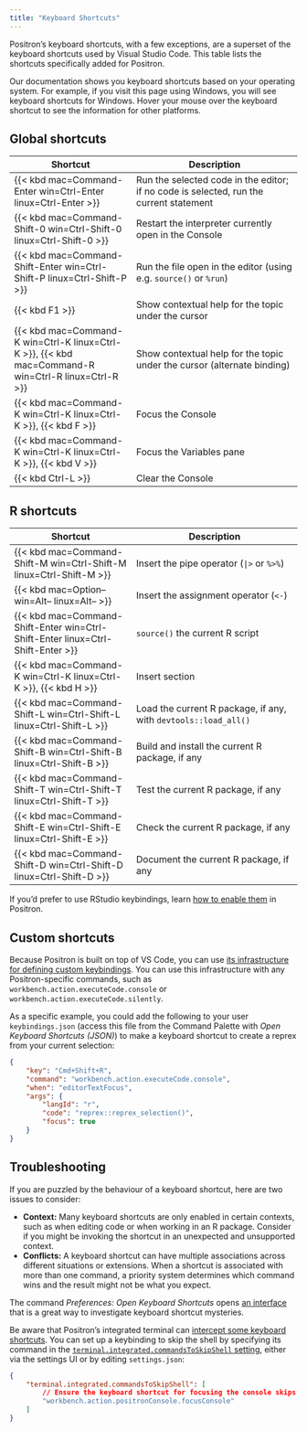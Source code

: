 ```yaml
---
title: "Keyboard Shortcuts"
---
```


Positron's keyboard shortcuts, with a few exceptions, are a superset of the keyboard shortcuts used by Visual Studio Code. This table lists the shortcuts specifically added for Positron.

::: {.callout-note}
Our documentation shows you keyboard shortcuts based on your operating system. For example, if you visit this page using Windows, you will see keyboard shortcuts for Windows. Hover your mouse over the keyboard shortcut to see the information for other platforms.
:::

## Global shortcuts

| Shortcut | Description |
| -------- | ----------- |
| {{< kbd mac=Command-Enter win=Ctrl-Enter linux=Ctrl-Enter >}}| Run the selected code in the editor; if no code is selected, run the current statement | 
| {{< kbd mac=Command-Shift-0 win=Ctrl-Shift-0 linux=Ctrl-Shift-0 >}} | Restart the interpreter currently open in the Console | 
| {{< kbd mac=Command-Shift-Enter win=Ctrl-Shift-P linux=Ctrl-Shift-P >}} | Run the file open in the editor (using e.g. `source()` or `%run`) | 
| {{< kbd F1 >}} | Show contextual help for the topic under the cursor |
| {{< kbd mac=Command-K win=Ctrl-K linux=Ctrl-K >}}, {{< kbd mac=Command-R win=Ctrl-R linux=Ctrl-R >}} | Show contextual help for the topic under the cursor (alternate binding) |
| {{< kbd mac=Command-K win=Ctrl-K linux=Ctrl-K >}}, {{< kbd F >}} | Focus the Console |
| {{< kbd mac=Command-K win=Ctrl-K linux=Ctrl-K >}}, {{< kbd V >}} | Focus the Variables pane |
| {{< kbd Ctrl-L >}} | Clear the Console |

## R shortcuts

| Shortcut | Description |
| -------- | ----------- |
| {{< kbd mac=Command-Shift-M win=Ctrl-Shift-M linux=Ctrl-Shift-M >}} | Insert the pipe operator (<code>&#124;></code> or `%>%`) | 
| {{< kbd mac=Option-- win=Alt-- linux=Alt-- >}} | Insert the assignment operator (`<-`) |
| {{< kbd mac=Command-Shift-Enter win=Ctrl-Shift-Enter linux=Ctrl-Shift-Enter >}} | `source()` the current R script |
| {{< kbd mac=Command-K win=Ctrl-K linux=Ctrl-K >}}, {{< kbd H >}} | Insert section |
| {{< kbd mac=Command-Shift-L win=Ctrl-Shift-L linux=Ctrl-Shift-L >}} | Load the current R package, if any, with `devtools::load_all()` | 
| {{< kbd mac=Command-Shift-B win=Ctrl-Shift-B linux=Ctrl-Shift-B >}} | Build and install the current R package, if any | 
| {{< kbd mac=Command-Shift-T win=Ctrl-Shift-T linux=Ctrl-Shift-T >}} | Test the current R package, if any | 
| {{< kbd mac=Command-Shift-E win=Ctrl-Shift-E linux=Ctrl-Shift-E >}} | Check the current R package, if any | 
| {{< kbd mac=Command-Shift-D win=Ctrl-Shift-D linux=Ctrl-Shift-D >}} | Document the current R package, if any | 

:::{.callout-note}
If you'd prefer to use RStudio keybindings, learn [how to enable them](migrate-rstudio-keybindings.qmd) in Positron.
:::

## Custom shortcuts

Because Positron is built on top of VS Code, you can use [its infrastructure for defining custom keybindings](https://code.visualstudio.com/docs/getstarted/keybindings). You can use this infrastructure with any Positron-specific commands, such as `workbench.action.executeCode.console` or `workbench.action.executeCode.silently`.

As a specific example, you could add the following to your user `keybindings.json` (access this file from the Command Palette with *Open Keyboard Shortcuts (JSON)*) to make a keyboard shortcut to create a reprex from your current selection:

```json
{
    "key": "Cmd+Shift+R",
    "command": "workbench.action.executeCode.console",
    "when": "editorTextFocus",
    "args": {
        "langId": "r",
        "code": "reprex::reprex_selection()",
        "focus": true
    }
}
```

## Troubleshooting

If you are puzzled by the behaviour of a keyboard shortcut, here are two issues to consider:

* **Context:** Many keyboard shortcuts are only enabled in certain contexts, such as when editing code or when working in an R package. Consider if you might be invoking the shortcut in an unexpected and unsupported context.
* **Conflicts:** A keyboard shortcut can have multiple associations across different situations or extensions. When a shortcut is associated with more than one command, a priority system determines which command wins and the result might not be what you expect.

The command _Preferences: Open Keyboard Shortcuts_ opens [an interface](https://code.visualstudio.com/docs/configure/keybindings) that is a great way to investigate keyboard shortcut mysteries.

Be aware that Positron's integrated terminal can [intercept some keyboard shortcuts](https://code.visualstudio.com/docs/terminal/advanced#_keyboard-shortcuts-and-the-shell). You can set up a keybinding to skip the shell by specifying its command in the [`terminal.integrated.commandsToSkipShell` setting](positron://settings/terminal.integrated.commandsToSkipShell), either via the settings UI or by editing `settings.json`:

```json
{
    "terminal.integrated.commandsToSkipShell": [
        // Ensure the keyboard shortcut for focusing the console skips the shell
        "workbench.action.positronConsole.focusConsole"
    ]
}
```
